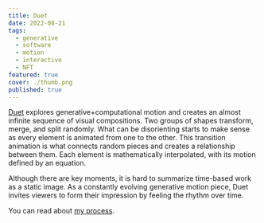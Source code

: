 ```yaml
---
title: Duet
date: 2022-08-21
tags:
  - generative
  - software
  - motion
  - interactive
  - NFT
featured: true
cover: ./thumb.png
published: true
---
```



[Duet](https://www.fxhash.xyz/generative/slug/duet) explores generative+computational motion and creates an almost infinite sequence of visual compositions. Two groups of shapes transform, merge, and split randomly. What can be disorienting starts to make sense as every element is animated from one to the other. This transition animation is what connects random pieces and creates a relationship between them. Each element is mathematically interpolated, with its motion defined by an equation.

Although there are key moments, it is hard to summarize time-based work as a static image. As a constantly evolving generative motion piece, Duet invites viewers to form their impression by feeling the rhythm over time.

You can read about [my process](https://daeinc.substack.com/p/notes-on-duet-a-generative-motion).

<FxHash title="duet" numCols={12} />
